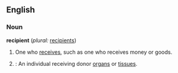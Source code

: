 ==English==

===Noun===
'''recipient'''  (''plural:'' [[recipients]])
# One who [[receive]]s, such as one who receives money or goods.
# {{cattag|Medical}}: An individual receiving donor [[organ]]s or [[tissue]]s.